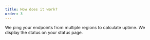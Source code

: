 ```yaml
---
title: How does it work?
order: 3
---
```


We ping your endpoints from multiple regions to calculate uptime. We display the
status on your status page.
